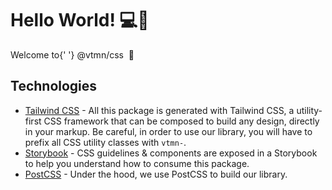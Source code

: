 
# Hello World! 💻📱

<Meta title="Overview / Introduction" />

<Canvas>
  <div class="vtmn-flex vtmn-bg-background-tertiary vtmn-rounded-lg vtmn-p-6 vtmn-mb-5">
    <p class="vtmn-text-xl vtmn-text-center vtmn-font-semibold vtmn-text-content-primary">
      Welcome to{' '}
      <span class="vtmn-text-content-active vtmn-text-2xl">@vtmn/css</span>
      <span role="img" aria-label="Welcome menu">
        &nbsp;🎉
      </span>
    </p>
  </div>
</Canvas>

## Technologies

- [Tailwind CSS](https://tailwindcss.com/) - All this package is generated with Tailwind CSS, a utility-first CSS framework that can be composed to build any design, directly in your markup. Be careful, in order to use our library, you will have to prefix all CSS utility classes with `vtmn-`.
- [Storybook](https://storybook.js.org/) - CSS guidelines & components are exposed in a Storybook to help you understand how to consume this package.
- [PostCSS](https://postcss.org/) - Under the hood, we use PostCSS to build our library.
